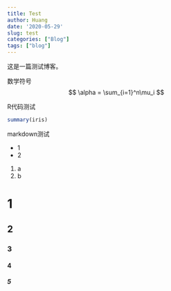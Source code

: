 ```yaml
---
title: Test
author: Huang
date: '2020-05-29'
slug: test
categories: ["Blog"]
tags: ["blog"]
---
```



这是一篇测试博客。

数学符号
$$
\alpha = \sum_{i=1}^n\mu_i
$$


R代码测试
```r
summary(iris)
```

markdown测试

- 1
- 2

1. a
2. b


# 1
## 2
### 3
#### 4
##### 5
